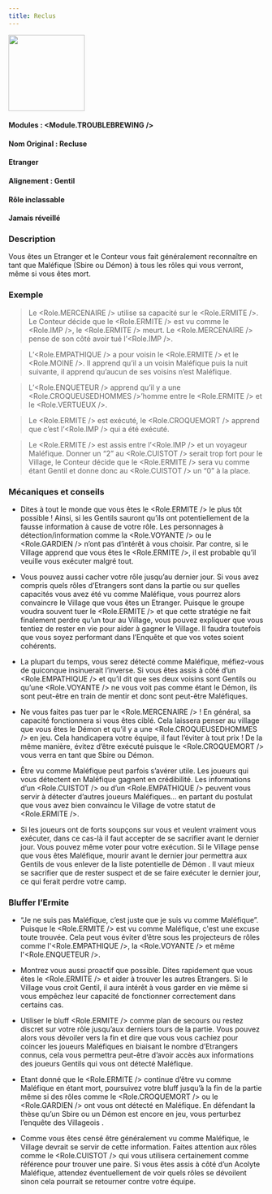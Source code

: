 ```yaml
---
title: Reclus
---
```



<img src='/img/blood-on-the-clocktower/roles/ermite.png' height='150' />

#### Modules : <Module.TROUBLEBREWING />
#### Nom Original : Recluse
#### Etranger
#### Alignement : Gentil
#### Rôle inclassable
#### Jamais réveillé


### Description
Vous êtes un Etranger et le Conteur vous fait généralement reconnaître en tant que Maléfique (Sbire ou Démon) à tous les rôles qui vous verront, même si vous êtes mort.


### Exemple
> Le <Role.MERCENAIRE /> utilise sa capacité sur le <Role.ERMITE />. Le Conteur décide que le <Role.ERMITE /> est vu comme le <Role.IMP />, le <Role.ERMITE /> meurt. Le <Role.MERCENAIRE /> pense de son côté avoir tué l’<Role.IMP />.

> L’<Role.EMPATHIQUE /> a pour voisin le <Role.ERMITE /> et le <Role.MOINE />. Il apprend qu’il a un voisin Maléfique puis la nuit suivante, il apprend qu’aucun de ses voisins n’est Maléfique.

> L’<Role.ENQUETEUR /> apprend qu’il y a une <Role.CROQUEUSEDHOMMES />’homme entre le <Role.ERMITE /> et le <Role.VERTUEUX />.

> Le <Role.ERMITE /> est exécuté, le <Role.CROQUEMORT /> apprend que c’est l’<Role.IMP /> qui a été exécuté.

> Le <Role.ERMITE /> est assis entre l’<Role.IMP /> et un voyageur Maléfique. Donner un “2” au <Role.CUISTOT /> serait trop fort pour le Village, le Conteur décide que le <Role.ERMITE /> sera vu comme étant Gentil et donne donc au <Role.CUISTOT /> un “0” à la place.


### Mécaniques et conseils
- Dites à tout le monde que vous êtes le <Role.ERMITE /> le plus tôt possible ! Ainsi, si les Gentils sauront qu’ils ont potentiellement de la fausse information à cause de votre rôle. Les personnages à détection/information comme la <Role.VOYANTE /> ou le <Role.GARDIEN /> n’ont pas d’intérêt à vous choisir. Par contre, si le Village apprend que vous êtes le <Role.ERMITE />, il est probable qu’il veuille vous exécuter malgré tout.

- Vous pouvez aussi cacher votre rôle jusqu’au dernier jour. Si vous avez compris quels rôles d’Etrangers sont dans la partie ou sur quelles capacités vous avez été vu comme Maléfique, vous pourrez alors convaincre le Village que vous êtes un Etranger. Puisque le groupe voudra souvent tuer le <Role.ERMITE /> et que cette stratégie ne fait finalement perdre qu’un tour au Village, vous pouvez expliquer que vous tentiez de rester en vie pour aider à gagner le Village. Il faudra toutefois que vous soyez performant dans l’Enquête et que vos votes soient cohérents.

- La plupart du temps, vous serez détecté comme Maléfique, méfiez-vous de quiconque insinuerait l’inverse. Si vous êtes assis à côté d’un <Role.EMPATHIQUE /> et qu’il dit que ses deux voisins sont Gentils ou qu’une <Role.VOYANTE /> ne vous voit pas comme étant le Démon, ils sont peut-être en train de mentir et donc sont peut-être Maléfiques.

- Ne vous faites pas tuer par le <Role.MERCENAIRE /> ! En général, sa capacité fonctionnera si vous êtes ciblé. Cela laissera penser au village que vous êtes le Démon et qu’il y a une <Role.CROQUEUSEDHOMMES /> en jeu. Cela handicapera votre équipe, il faut l’éviter à tout prix ! De la même manière, évitez d’être exécuté puisque le <Role.CROQUEMORT /> vous verra en tant que Sbire ou Démon.

- Être vu comme Maléfique peut parfois s’avérer utile. Les joueurs qui vous détectent en Maléfique gagnent en crédibilité. Les informations d’un <Role.CUISTOT /> ou d’un <Role.EMPATHIQUE /> peuvent vous servir à détecter d’autres joueurs Maléfiques… en partant du postulat que vous avez bien convaincu le Village de votre statut de <Role.ERMITE />. 

- Si les joueurs ont de forts soupçons sur vous et veulent vraiment vous exécuter, dans ce cas-là il faut accepter de se sacrifier avant le dernier jour. Vous pouvez même voter pour votre exécution. Si le Village pense que vous êtes Maléfique, mourir avant le dernier jour permettra aux Gentils de vous enlever de la liste potentielle de Démon . Il vaut mieux se sacrifier que de rester suspect et de se faire exécuter le dernier jour, ce qui ferait perdre votre camp.


### Bluffer l’Ermite
- “Je ne suis pas Maléfique, c’est juste que je suis vu comme Maléfique”. Puisque le <Role.ERMITE /> est vu comme Maléfique, c'est une excuse toute trouvée. Cela peut vous éviter d’être sous les projecteurs de rôles comme l'<Role.EMPATHIQUE />, la <Role.VOYANTE /> et même l'<Role.ENQUETEUR />.

- Montrez vous aussi proactif que possible. Dites rapidement que vous êtes le <Role.ERMITE /> et aider à trouver les autres Etrangers. Si le Village vous croit Gentil, il aura intérêt à vous garder en vie même si vous empêchez leur capacité de fonctionner correctement dans certains cas.

- Utiliser le bluff <Role.ERMITE /> comme plan de secours ou restez discret sur votre rôle jusqu’aux derniers tours de la partie. Vous pouvez alors vous dévoiler vers la fin et dire que vous vous cachiez pour coincer les joueurs Maléfiques en biaisant le nombre d’Etrangers connus, cela vous permettra peut-être d’avoir accès aux informations des joueurs Gentils qui vous ont détecté Maléfique.

- Etant donné que le <Role.ERMITE /> continue d’être vu comme Maléfique en étant mort, poursuivez votre bluff jusqu’à la fin de la partie même si des rôles comme le <Role.CROQUEMORT /> ou le <Role.GARDIEN /> ont vous ont détecté en Maléfique. En défendant la thèse qu’un Sbire ou un Démon est encore en jeu, vous perturbez l’enquête des Villageois .

- Comme vous êtes censé être généralement vu comme Maléfique, le Village devrait se servir de cette information. Faites attention aux rôles comme le <Role.CUISTOT /> qui vous utilisera certainement comme référence pour trouver une paire. Si vous êtes assis à côté d’un Acolyte Maléfique, attendez éventuellement de voir quels rôles se dévoilent sinon cela pourrait se retourner contre votre équipe.
